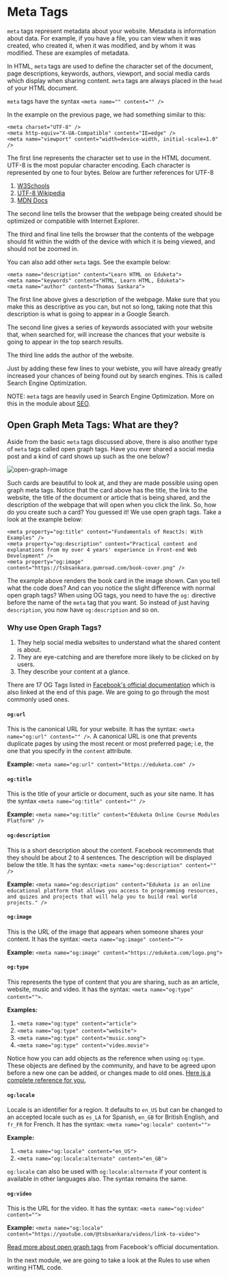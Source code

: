 # Meta Tags

`meta` tags represent metadata about your website. Metadata is information about data. For example, if you have a file, you can view when it was created, who created it, when it was modified, and by whom it was modified. These are examples of metadata.

In HTML, `meta` tags are used to define the character set of the document, page descriptions, keywords, authors, viewport, and social media cards which display when sharing content. `meta` tags are always placed in the `head` of your HTML document.

`meta` tags have the syntax `<meta name="" content="" />`

In the example on the previous page, we had something similar to this:

```
<meta charset="UTF-8" />
<meta http-equiv="X-UA-Compatible" content="IE=edge" />
<meta name="viewport" content="width=device-width, initial-scale=1.0" />
```

The first line represents the character set to use in the HTML document. UTF-8 is the most popular character encoding. Each character is represented by one to four bytes. Below are further references for UTF-8

1. [W3Schools](https://www.w3schools.com/tags/tag_meta.asp)
2. [UTF-8 Wikipedia](https://en.wikipedia.org/wiki/UTF-8)
3. [MDN Docs](https://developer.mozilla.org/en-US/docs/Glossary/UTF-8)

The second line tells the browser that the webpage being created should be optimized or compatible with Internet Explorer.

The third and final line tells the browser that the contents of the webpage should fit within the width of the device with which it is being viewed, and should not be zoomed in.

You can also add other `meta` tags. See the example below:

```
<meta name="description" content="Learn HTML on Eduketa">
<meta name="keywords" content="HTML, Learn HTML, Eduketa">
<meta name="author" content="Thomas Sankara">
```

The first line above gives a description of the webpage. Make sure that you make this as descriptive as you can, but not so long, taking note that this description is what is going to appear in a Google Search.

The second line gives a series of keywords associated with your website that, when searched for, will increase the chances that your website is going to appear in the top search results.

The third line adds the author of the website.

Just by adding these few lines to your webiste, you will have already greatly increased your chances of being found out by search engines. This is called Search Engine Optimization.

NOTE: `meta` tags are heavily used in Search Engine Optimization. More on this in the module about [SEO](/HTML/seo).

## Open Graph Meta Tags: What are they?

Aside from the basic `meta` tags discussed above, there is also another type of `meta` tags called open graph tags. Have you ever shared a social media post and a kind of card shows up such as the one below?

![open-graph-image](src/assets/open-graph-image.png)

Such cards are beautiful to look at, and they are made possible using open graph meta tags. Notice that the card above has the title, the link to the website, the title of the document or article that is being shared, and the description of the webpage that will open when you click the link. So, how do you create such a card? You guessed it! We use open graph tags. Take a look at the example below:

```
<meta property="og:title" content="Fundamentals of ReactJs: With Examples" />
<meta property="og:description" content="Practical content and explanations from my over 4 years' experience in Front-end Web Development" />
<meta property="og:image" content="https://tsbsankara.gumroad.com/book-cover.png" />
```

The example above renders the book card in the image shown. Can you tell what the code does? And can you notice the slight difference with normal open graph tags? When using OG tags, you need to have the `og:` directive before the name of the `meta` tag that you want. So instead of just having `description`, you now have `og:description` and so on.

### Why use Open Graph Tags?

1. They help social media websites to understand what the shared content is about.
2. They are eye-catching and are therefore more likely to be clicked on by users.
3. They describe your content at a glance.

There are 17 OG Tags listed in [Facebook's official documentation](https://developers.facebook.com/docs/sharing/webmasters/) which is also linked at the end of this page. We are going to go through the most commonly used ones.

#### `og:url`
This is the canonical URL for your website. It has the syntax: `<meta name="og:url" content="" />`. A canonical URL is one that prevents duplicate pages by using the most recent or most preferred page; i.e, the one that you specify in the `content` attribute.

**Example:** `<meta name="og:url" content="https://eduketa.com" />`

#### `og:title`
This is the title of your article or document, such as your site name. It has the syntax `<meta name="og:title" content="" />`

**Example:**  `<meta name="og:title" content="Eduketa Online Course Modules Platform" />`

#### `og:description`
This is a short description about the content. Facebook recommends that they should be about 2 to 4 sentences. The description will be displayed below the title. It has the syntax: `<meta name="og:description" content="" />`

**Example:** `<meta name="og:description" content="Eduketa is an online educational platform that allows you access to programming resources, and quizes and projects that will help you to build real world projects." />`

#### `og:image`
This is the URL of the image that appears when someone shares your content. It has the syntax:  `<meta name="og:image" content="">`

**Example:** `<meta name="og:image" content="https://eduketa.com/logo.png">`

#### `og:type`
This represents the type of content that you are sharing, such as an article, website, music and video. It has the syntax: `<meta name="og:type" content="">`.

**Examples:** 
1. `<meta name="og:type" content="article">`
2. `<meta name="og:type" content="website">`
3. `<meta name="og:type" content="music.song">`
4. `<meta name="og:type" content="video.movie">`

Notice how you can add objects as the reference when using `og:type`. These objects are defined by the community, and have to be agreed upon before a new one can be added, or changes made to old ones. [Here is a complete reference for you.](https://ogp.me/)

#### `og:locale`
Locale is an identifier for a region. It defaults to `en_US` but can be changed to an accepted locale such as `es_LA` for Spanish, `en_GB` for British English, and `fr_FR` for French. It has the syntax: `<meta name="og:locale" content="">`

**Example:** 
1. `<meta name="og:locale" content="en_US">`
2. `<meta name="og:locale:alternate" content="en_GB">`

`og:locale` can also be used with `og:locale:alternate` if your content is available in other languages also. The syntax remains the same.

#### `og:video`
This is the URL for the video. It has the syntax: `<meta name="og:video" content="">`

**Example:** `<meta name="og:locale" content="https://youtube.com/@tsbsankara/videos/link-to-video">`

[Read more about open graph tags](https://developers.facebook.com/docs/sharing/webmasters/) from Facebook's official documentation.

In the next module, we are going to take a look at the Rules to use when writing HTML code.

